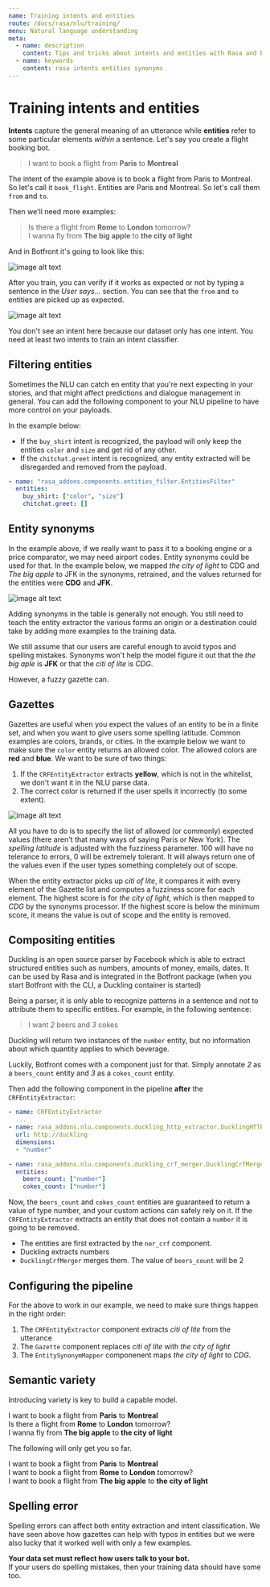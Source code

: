 ```yaml
---
name: Training intents and entities
route: /docs/rasa/nlu/training/
menu: Natural language understanding
meta:
  - name: description
    content: Tips and tricks about intents and entities with Rasa and Botfront.
  - name: keywords
    content: rasa intents entities synonyms
---
```


# Training intents and entities

**Intents** capture the general meaning of an utterance while **entities** refer to some particular elements _within_ a sentence. Let's say you create a flight booking bot.

> I want to book a flight from **Paris** to **Montreal**

The intent of the example above is to book a flight from Paris to Montreal. So let's call it `book_flight`. Entities are Paris and Montreal. So let's call them `from` and `to`.

Then we'll need more examples:

> Is there a flight from **Rome** to **London** tomorrow?\
> I wanna fly from **The big apple** to **the city of light**

And in Botfront it's going to look like this:

![image alt text](../../../images/nlu_training_11.png)

After you train, you can verify if it works as expected or not by typing a sentence in the _User says..._ section. You can see that the `from` and `to` entities are picked up as expected.

![image alt text](../../../images/nlu_training_12.png)

<Important type="tip" title="NOTE">

You don't see an intent here because our dataset only has one intent. You need at least two intents to train an intent classifier.

</Important>

## Filtering entities

Sometimes the NLU can catch en entity that you're next expecting in your stories, and that might affect predictions and dialogue management in general.
You can add the following component to your NLU pipeline to have more control on your payloads.

In the example below:

- If the `buy_shirt` intent is recognized, the payload will only keep the entities `color` and `size` and get rid of any other.
- If the `chitchat.greet` intent is recognized, any entity extracted will be disregarded and removed from the payload.

```yaml
- name: "rasa_addons.components.entities_filter.EntitiesFilter"
  entities:
    buy_shirt: ["color", "size"]
    chitchat.greet: []
```

## Entity synonyms

In the example above, if we really want to pass it to a booking engine or a price comparator, we may need airport codes. Entity synonyms could be used for that. In the example below, we mapped _the city of light_ to CDG and _The big apple_ to JFK in the synonyms, retrained, and the values returned for the entities were **CDG** and **JFK**.

![image alt text](../../../images/nlu_training_8.png)

<Important type="tip">

Adding synonyms in the table is generally not enough. You still need to teach the entity extractor the various forms an origin or a destination could take by adding more examples to the training data.

</Important>

We still assume that our users are careful enough to avoid typos and spelling mistakes. Synonyms won't help the model figure it out that the _the big aple_ is **JFK** or that the _citi of lite_ is _CDG_.

However, a fuzzy gazette can.

## Gazettes

Gazettes are useful when you expect the values of an entity to be in a finite set, and when you want to give users some spelling latitude. Common examples are colors, brands, or cities.
In the example below we want to make sure the `color` entity returns an allowed color. The allowed colors are **red** and **blue**. We want to be sure of two things:

1. If the `CRFEntityExtractor` extracts **yellow**, which is not in the whitelist, we don't want it in the NLU parse data.
2. The correct color is returned if the user spells it incorrectly (to some extent).

![image alt text](../../../images/nlu_training_13.png)

All you have to do is to specify the list of allowed (or commonly) expected values (there aren't that many ways of saying Paris or New York). The _spelling latitude_ is adjusted with the fuzziness parameter. 100 will have no telerance to errors, 0 will be extremely tolerant. It will always return one of the values even if the user types something completely out of scope.

<Important type="tip" title="NOTE">

When the entity extractor picks up _citi of lite_, it compares it with every element of the Gazette list and computes a fuzziness score for each element. The highest score is for _the city of light_, which is then mapped to _CDG_ by the synonyms processor. If the highest score is below the minimum score, it means the value is out of scope and the entity is removed.

</Important>

## Compositing entities

Duckling is an open source parser by Facebook which is able to extract structured entities such as numbers, amounts of money, emails, dates. It can be used by Rasa and is integrated in the Botfront package (when you start Botfront with the CLI, a Duckling container is started)

Being a parser, it is only able to recognize patterns in a sentence and not to attribute them to specific entities. For example, in the following sentence:

> I want _2_ beers and _3_ cokes

Duckling will return two instances of the `number` entity, but no information about which quantity applies to which beverage.

Luckily, Botfront comes with a component just for that. Simply annotate _2_ as a `beers_count` entity and _3_ as a `cokes_count` entity.

Then add the following component in the pipeline **after** the `CRFEntityExtractor`:

```yaml
- name: CRFEntityExtractor
  ...
- name: rasa_addons.nlu.components.duckling_http_extractor.DucklingHTTPExtractor
  url: http://duckling
  dimensions:
  - "number"

- name: rasa_addons.nlu.components.duckling_crf_merger.DucklingCrfMerger
  entities:
    beers_count: ["number"]
    cokes_count: ["number"]
```

Now, the `beers_count` and `cokes_count` entities are guaranteed to return a value of type number, and your custom actions can safely rely on it. If the `CRFEntityExtractor` extracts an entity that does not contain a `number` it is going to be removed.

<Important type="tip" title="The order is important">

- The entities are first extracted by the `ner_crf` component.
- Duckling extracts numbers
- `DucklingCrfMerger` merges them. The value of `beers_count` will be 2

</Important>

## Configuring the pipeline

For the above to work in our example, we need to make sure things happen in the right order:

1. The `CRFEntityExtractor` component extracts _citi of lite_ from the utterance
2. The `Gazette` component replaces _citi of lite_ with _the city of light_
3. The `EntitySynonymMapper` componenent maps _the city of light_ to _CDG_.

## Semantic variety

Introducing variety is key to build a capable model.

<Important type="tip" title="GOOD">

I want to book a flight from **Paris** to **Montreal**  
Is there a flight from **Rome** to **London** tomorrow?  
I wanna fly from **The big apple** to **the city of light**

</Important>

The following will only get you so far.

<Important type="danger" title="BAD">

I want to book a flight from **Paris** to **Montreal**  
I want to book a flight from **Rome** to **London** tomorrow?  
I want to book a flight from **The big apple** to **the city of light**

</Important>

## Spelling error

Spelling errors can affect both entity extraction and intent classification. We have seen above how gazettes can help with typos in entities but we were also lucky that it worked well with only a few examples.

<Important type="tip">

**Your data set must reflect how users talk to your bot.**  
If your users do spelling mistakes, then your training data should have some too.

</Important>